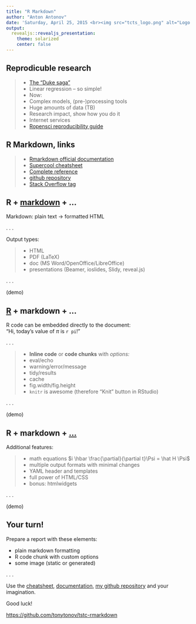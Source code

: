 ```yaml
---
title: "R Markdown"
author: "Anton Antonov"
date: 'Saturday, April 25, 2015 <br><img src="tcts_logo.png" alt="Logo here" width=128 height=128>'
output: 
  revealjs::revealjs_presentation:
    theme: solarized
    center: false
---
```


## Reprodicuble research

>- [The "Duke saga"](http://www.economist.com/node/21528593)
>- Linear regression -- so simple!
>- Now: 
    + Complex models, (pre-)processing tools
    + Huge amounts of data (TB)
    + Research impact, show how you do it
    + Internet services
>- [Ropensci reproducibility guide](http://ropensci.github.io/reproducibility-guide/)

## R Markdown, links

>- [Rmarkdown official documentation](http://rmarkdown.rstudio.com/)
>- [Supercool cheatsheet](http://www.rstudio.com/wp-content/uploads/2015/02/rmarkdown-cheatsheet.pdf)
>- [Complete reference](http://www.rstudio.com/wp-content/uploads/2015/03/rmarkdown-reference.pdf)
>- [github repository](https://github.com/rstudio/rmarkdown)
>- [Stack Overflow tag](http://stackoverflow.com/questions/tagged/rmarkdown)

## R + <u>markdown</u> + ...

Markdown: plain text -> formatted HTML

. . .

Output types:

>- HTML
>- PDF (LaTeX)
>- doc (MS Word/OpenOffice/LibreOffice)
>- presentations (Beamer, ioslides, Slidy, reveal.js)

. . .

(demo)

## <u>R</u> + markdown + ...

R code can be embedded directly to the document:  
"Hi, today's value of $\pi$ is `r pi`!"

. . .

>- **Inline code** or **code chunks** with _options:_
    + eval/echo
    + warning/error/message
    + tidy/results
    + cache
    + fig.width/fig.height
>- `knitr` is awesome (therefore "Knit" button in RStudio)

. . .

(demo)

## R + markdown + <u>...</u>

Additional features:

>- math equations $i \hbar \frac{\partial}{\partial t}\Psi = \hat H \Psi$
>- multiple output formats with minimal changes 
>- YAML header and templates
>- full power of HTML/CSS
>- bonus: htmlwidgets

. . .

(demo)

## Your turn!

Prepare a report with these elements:

* plain markdown formatting
* R code chunk with custom options
* some image (static or generated)

. . .

Use the [cheatsheet](http://www.rstudio.com/wp-content/uploads/2015/02/rmarkdown-cheatsheet.pdf), [documentation](http://rmarkdown.rstudio.com/), [my github repository](https://github.com/tonytonov/tcts-rmarkdown) and your imagination.

Good luck!

[https://github.com/tonytonov/tstc-rmarkdown](https://github.com/tonytonov/tstc-rmarkdown)
